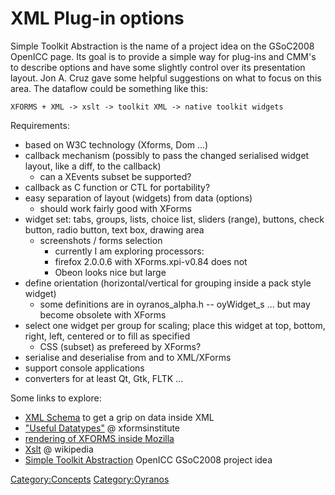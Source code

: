 = XML Plug-in options =
Simple Toolkit Abstraction is the name of a project idea on the GSoC2008 OpenICC page. Its goal is to provide a simple way for plug-ins and CMM's to describe options and have some slightly control over its presentation layout. Jon A. Cruz gave some helpful suggestions on what to focus on this area. The dataflow could be something like this:
 XFORMS + XML -> xslt -> toolkit XML -> native toolkit widgets

Requirements:
* based on W3C technology (Xforms, Dom ...)
* callback mechanism (possibly to pass the changed serialised widget layout, like a diff, to the callback)
** can a XEvents subset be supported?
* callback as C function or CTL for portability?
* easy separation of layout (widgets) from data (options)
** should work fairly good with XForms
* widget set: tabs, groups, lists, choice list, sliders (range), buttons, check button, radio button, text box, drawing area
** screenshots / forms selection
*** currently I am exploring processors:
*** firefox 2.0.0.6 with XForms.xpi-v0.84 does not
*** Obeon looks nice but large
* define orientation (horizontal/vertical for grouping inside a pack style widget)
** some definitions are in oyranos_alpha.h -- oyWidget_s ... but may become obsolete with XForms
* select one widget per group for scaling; place this widget at top, bottom, right, left, centered or to fill as specified
** CSS (subset) as prefereed by XForms?
* serialise and deserialise from and to XML/XForms
* support console applications
* converters for at least Qt, Gtk, FLTK ...

Some links to explore:
* [http://www.w3.org/TR/xmlschema-2/#built-in-datatypes XML Schema] to get a grip on data inside XML
* [http://xformsinstitute.com/essentials/browse/book.php#ch04-6-fm2xml "Useful Datatypes"] @ xformsinstitute
* [http://developer.mozilla.org/en/docs/XForms rendering of XFORMS inside Mozilla]
* [http://en.wikipedia.org/wiki/Xslt Xslt] @ wikipedia
* [http://www.freedesktop.org/wiki/OpenIccForGoogleSoC2008#head-07e05f69f1b4e331ba0d3741dc06ba53ae728459 Simple Toolkit Abstraction] OpenICC GSoC2008 project idea

[[Category:Concepts]]
[[Category:Oyranos]]